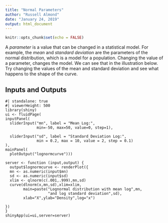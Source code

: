```yaml
---
title: "Normal Parameters"
author: "Russell Almond"
date: "January 24, 2019"
output: html_document
---
```


```r
knitr::opts_chunk$set(echo = FALSE)
```

A *parameter* is a value that can be changed in a statistical model.
For example, the *mean* and *standard deviation* are the parameters of
the normal distribution, which is a model for a population.  Changing
the value of a parameter, changes the model. We can see that in the
illustration below.  Try changing the values of the mean and standard
deviation and see what happens to the shape of the curve.

## Inputs and Outputs

```shinylive-r
#| standalone: true
#| viewerHeight: 500
library(shiny)
ui <- fluidPage(
inputPanel(
  sliderInput("mn", label = "Mean Log:",
              min=-50, max=50, value=0, step=1),
  
  sliderInput("sd", label = "Standard Deviation Log:",
              min = 0.2, max = 10, value = 2, step = 0.1)
),
mainPanel(
  plotOutput("lognormcurve")))

server <- function (input,output) {
  output$lognormcurve <- renderPlot({
  mn <- as.numeric(input$mn)
  sd <- as.numeric(input$sd)
  xlim <- qlnorm(c(.001,.999),mn,sd)
  curve(dlnorm(x,mn,sd),xlim=xlim,
        main=paste("Lognormal distribution with mean log",mn,
                   "and log standard deviation",sd),
        xlab="X",ylab="Density",log="x")

})
}
shinyApp(ui=ui,server=server)
```




